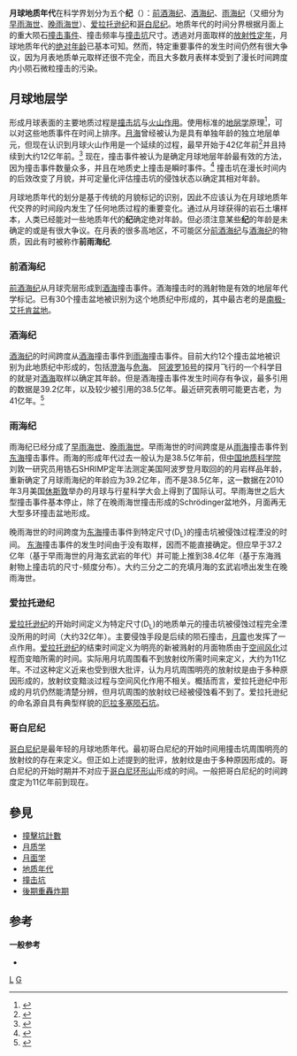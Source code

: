 {{Lunar-geo-time}}
'''月球地质年代'''在科学界划分为五个'''纪'''（{{lang-en|period}}）：[[前酒海纪|前酒海纪]]、[[酒海纪|酒海纪]]、[[雨海纪|雨海纪]]（又细分为[[早雨海世|早雨海世]]、[[晚雨海世|晚雨海世]]）、[[爱拉托逊纪|爱拉托逊纪]]和[[哥白尼纪|哥白尼纪]]。地质年代的时间分界根据月面上的重大陨石[[撞击事件|撞击事件]]、撞击频率与[[撞击坑|撞击坑]]尺寸。透過对月面取样的[[放射性定年法|放射性定年]]，月球地质年代的[[绝对年代测定|绝对年龄]]已基本可知。然而，特定重要事件的发生时间仍然有很大争议，因为月表地质单元取样还很不完全，而且大多数月表样本受到了漫长时间跨度内小陨石微粒撞击的污染。

==月球地层学==

形成月球表面的主要地质过程是[[撞击坑|撞击坑]]与[[火山作用|火山作用]]。使用标准的[[地层学|地层学]]原理<ref name="W87">{{cite book | title =[http://ser.sese.asu.edu/GHM/ Geologic History of the Moon] | last = Don Wilhelms | publisher =  U.S. Geological Survey  Professional Paper 1348 | year = 1987}}</ref>，可以对这些地质事件在时间上排序。[[月海|月海]]曾经被认为是具有单独年龄的独立地层单元，但现在认识到月球火山作用是一个延续的过程，最早开始于42亿年前<ref>{{cite journal | last = James Papike, Grahm Ryder, and Charles Shearer | title = Lunar Samples  | journal = Reviews in Mineralogy and Geochemistry | volume = 36 | pages = 5.1–5.234 | date = 1998 }}</ref>并且持续到大约12亿年前。<ref>{{cite journal | last = H. Hiesinger, J. W. Head, U. Wolf, R. Jaumanm, and G. Neukum | title = Ages and stratigraphy of mare basalts in Oceanus Procellarum, Mare Numbium, Mare Cognitum, and Mare Insularum  | journal = J. Geophys. Res. | volume = 108 | pages = doi=10.1029/2002JE001985 | date = 2003 | doi = 10.1029/2002JE001985 | nopp = true | first1 = H. }}</ref> 现在，撞击事件被认为是确定月球地层年龄最有效的方法，因为撞击事件数量众多，并且在地质史上撞击是瞬时事件。<ref>{{cite journal | last = D. Stöffler  and G. Ryder | title = Stratigraphy and isotope ages of lunar geological units: chronological standards for the inner solar system | year = 2001 | journal = Space Sci. Rev. | pages = 9–54 | volume = 96 | doi = 10.1023/A:1011937020193 | first1 = D. | last2 = Ryder | first2 = G.}}</ref>  撞击坑在漫长时间内的后效改变了月貌，并可定量化评估撞击坑的侵蚀状态以确定其相对年龄。 

月球地质年代的划分是基于传统的月貌标记的识别，因此不应该认为在月球地质年代交界的时间段内发生了任何地质过程的重要变化。通过从月球获得的岩石土壤样本，人类已经能对一些地质年代的'''纪'''确定绝对年龄。但必须注意某些'''纪'''的年龄是未确定的或是有很大争议。在月表的很多高地区，不可能区分[[前酒海纪|前酒海纪]]与[[酒海纪|酒海纪]]的物质，因此有时被称作'''前雨海纪'''.
 
===前酒海纪===

[[前酒海纪|前酒海纪]]从月球壳层形成到[[酒海|酒海]]撞击事件。酒海撞击时的溅射物是有效的地层年代学标记。已有30个撞击盆地被识别为这个地质纪中形成的，其中最古老的是[[南极-艾托肯盆地|南极-艾托肯盆地]]。

===酒海纪===

[[酒海纪|酒海纪]]的时间跨度从[[酒海|酒海]]撞击事件到[[雨海|雨海]]撞击事件。目前大约12个撞击盆地被识别为此地质纪中形成的，包括[[澄海_(月球)|澄海]]与[[危海|危海]]。 [[阿波罗16号|阿波罗16号]]的探月飞行的一个科学目的就是对[[酒海|酒海]]取样以确定其年龄。但是酒海撞击事件发生时间存有争议，最多引用的数据是39.2亿年，以及较少被引用的38.5亿年。最近研究表明可能更古老，为41亿年。<ref>{{cite journal | last = R. Korotev, J. Gillis, L. Haskin, and B. Jolliff | title = On the age of the Nectaris basin | journal=Workshop on Moon Beyond | year = 2002 | pages = abstract 3029 | nopp = true}}</ref>

===雨海纪===

雨海纪已经分成了[[早雨海世|早雨海世]]、[[晚雨海世|晚雨海世]]。早雨海世的时间跨度是从[[雨海|雨海]]撞击事件到[[东方海|东海]]撞击事件。雨海的形成年代过去一般认为是38.5亿年前，但[[中国地质科学院|中国地质科学院]]刘敦一研究员用锆石SHRIMP定年法测定美国阿波罗登月取回的的月岩样品年龄，重新确定了月球雨海纪的年龄应为39.2亿年，而不是38.5亿年，这一数据在2010年3月美国[[休斯敦|休斯敦]]举办的月球与行星科学大会上得到了国际认可。早雨海世之后大型撞击事件基本停止，除了在晚雨海世撞击形成的Schrödinger盆地外，月面再无大型多环撞击盆地形成。

晚雨海世的时间跨度为[[东方海|东海]]撞击事件到特定尺寸(D<sub>L</sub>)的撞击坑被侵蚀过程湮没的时间。 [[东方海|东海]]撞击事件的发生时间由于没有取样，因而不能直接确定。但应早于37.2亿年（基于早雨海世的月海玄武岩的年代）并可能上推到38.4亿年（基于东海溅射物上撞击坑的尺寸-频度分布）。大约三分之二的充填月海的玄武岩喷出发生在晚雨海世。

===爱拉托逊纪===

[[爱拉托逊纪|爱拉托逊纪]]的开始时间定义为特定尺寸(D<sub>L</sub>)的地质单元的撞击坑被侵蚀过程完全湮没所用的时间（大约32亿年）。主要侵蚀手段是后续的陨石撞击，[[月震|月震]]也发挥了一点作用。[[爱拉托逊纪|爱拉托逊纪]]的结束时间定义为明亮的新被溅射的月面物质由于[[空间风化|空间风化]]过程而变暗所需的时间。实际用月坑周围看不到放射纹所需时间来定义，大约为11亿年。不过这种定义近来也受到很大批评，认为月坑周围明亮的放射纹是由于多种原因形成的，放射纹变黯淡过程与空间风化作用不相关。概括而言，爱拉托逊纪中形成的月坑仍然能清楚分辨，但月坑周围的放射纹已经被侵蚀看不到了。爱拉托逊纪的命名源自具有典型样貌的[[厄拉多塞陨石坑|厄拉多塞陨石坑]]。

===哥白尼纪===

[[哥白尼纪|哥白尼纪]]是最年轻的月球地质年代。最初哥白尼纪的开始时间用撞击坑周围明亮的放射纹的存在来定义。但正如上述提到的批评，放射纹是由于多种原因形成的。哥白尼纪的开始时期并不对应于[[哥白尼环形山|哥白尼环形山]]形成的时间。一般把哥白尼纪的时间跨度定为11亿年前到现在。

==參見==
* [[撞擊坑計數|撞擊坑計數]]
* [[月球地质|月质学]]
* [[月面学|月面学]]
* [[地质年代|地质年代]]
* [[撞击坑|撞击坑]]
* [[後期重轟炸期|後期重轟炸期]]

==参考==
{{reflist}}
'''一般参考'''
* {{cite web | url = http://www.psrd.hawaii.edu/Sept04/LunarRays.html | title = Lunar Crater Rays Point to a New Lunar Time Scale | publisher = Planetary Science Research Discoveries | last = Martel, L.M.V. | date = September 28, 2004 | access-date = 2011-01-12 | archive-date = 2015-03-28 | archive-url = https://web.archive.org/web/20150328031545/http://www.psrd.hawaii.edu/Sept04/LunarRays.html | dead-url = no }}

{{月球}}

[[Category:月球科学|L]]
[[Category:地质年代|G]]